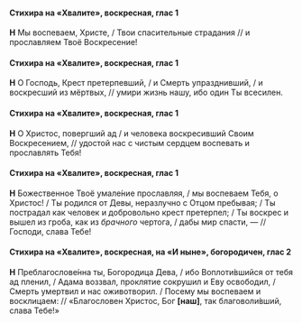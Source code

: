 #### Стихира на «Хвалите», воскресная, глас 1

**Н** Мы воспеваем, Христе, / Твои спасительные страдания // и прославляем Твоё Воскресение!

#### Стихира на «Хвалите», воскресная, глас 1

**Н** О Господь, Крест претерпевший, / и Смерть упразднивший, / и воскресший из мёртвых, // умири жизнь нашу, ибо один Ты всесилен.

#### Стихира на «Хвалите», воскресная, глас 1

**Н** О Христос, повергший ад / и человека воскресивший Своим Воскресением, // удостой нас с чистым сердцем воспевать и прославлять Тебя!

#### Стихира на «Хвалите», воскресная, глас 1

**Н** Божественное Твоё умале́ние прославляя, / мы воспеваем Тебя, о Христос! / Ты родился от Девы, неразлучно с Отцом пребывая; / Ты пострадал как человек и добровольно крест претерпел; / Ты воскрес и вышел из гроба, как из *брачного* чертога, / дабы мир спасти, — // Господи, слава Тебе!

#### Стихира на «Хвалите», воскресная, на «И ныне», богородичен, глас 2

**Н** Преблагослове́нна ты, Богородица Дева, / ибо Воплоти́вшийся от тебя ад пленил, / Адама воззвал, проклятие сокрушил и Еву освободил, / Смерть умертвил и нас оживотворил. / Посему мы воспеваем и восклицаем: // «Благословен Христос, Бог **[**наш**]**, так благоволи́вший, слава Тебе!»
